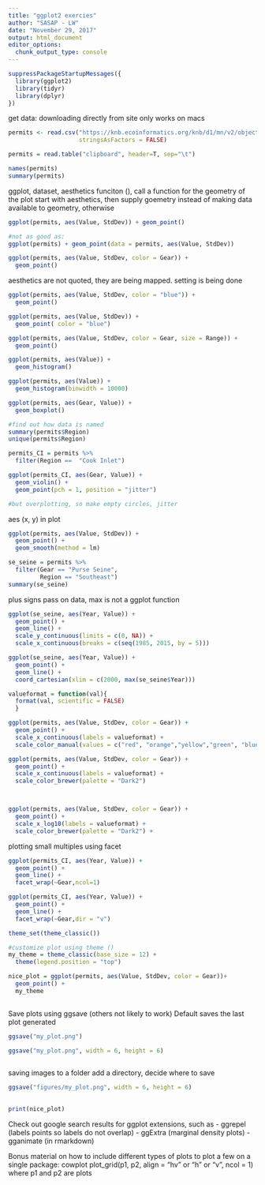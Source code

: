 ```yaml
---
title: "ggplot2 exercies"
author: "SASAP - LW"
date: "November 29, 2017"
output: html_document
editor_options: 
  chunk_output_type: console
---
```


```r
suppressPackageStartupMessages({
  library(ggplot2)
  library(tidyr)
  library(dplyr)
})
```

get data: downloading directly from site only works on macs
```r
permits <- read.csv("https://knb.ecoinformatics.org/knb/d1/mn/v2/object/urn%3Auuid%3Aa3c58bd6-481e-4c64-aa93-795df10a4664",
                    stringsAsFactors = FALSE)
```

```r
permits = read.table("clipboard", header=T, sep="\t")
```

```r
names(permits)
summary(permits)
```

ggplot, dataset, aesthetics funciton (), call a function for the geometry of the plot
start with aesthetics, then supply goemetry instead of making data available to geometry, otherwise 


```r
ggplot(permits, aes(Value, StdDev)) + geom_point()

#not as good as:
ggplot(permits) + geom_point(data = permits, aes(Value, StdDev))
```

```r
ggplot(permits, aes(Value, StdDev, color = Gear)) + 
  geom_point()
```
aesthetics are not quoted, they are being mapped.
setting is being done

```r
ggplot(permits, aes(Value, StdDev, color = "blue")) +
  geom_point()

ggplot(permits, aes(Value, StdDev)) +
  geom_point( color = "blue")

```


```r
ggplot(permits, aes(Value, StdDev, color = Gear, size = Range)) + 
  geom_point()

```

```r
ggplot(permits, aes(Value)) + 
  geom_histogram()

ggplot(permits, aes(Value)) + 
  geom_histogram(binwidth = 10000)
```

```r
ggplot(permits, aes(Gear, Value)) + 
  geom_boxplot()
```


```r
#find out how data is named
summary(permits$Region)
unique(permits$Region)

permits_CI = permits %>%
  filter(Region ==  "Cook Inlet")

ggplot(permits_CI, aes(Gear, Value)) +
  geom_violin() + 
  geom_point(pch = 1, position = "jitter")

#but overplotting, so make empty circles, jitter
```

aes (x, y) in plot

```r
ggplot(permits, aes(Value, StdDev)) +
  geom_point() +
  geom_smooth(method = lm)
```



```r
se_seine = permits %>%
  filter(Gear == "Purse Seine", 
         Region == "Southeast")
summary(se_seine)
```

plus signs pass on data, max is not a ggplot function

```r
ggplot(se_seine, aes(Year, Value)) + 
  geom_point() +
  geom_line() + 
  scale_y_continuous(limits = c(0, NA)) + 
  scale_x_continuous(breaks = c(seq(1985, 2015, by = 5)))

```


```r
ggplot(se_seine, aes(Year, Value)) + 
  geom_point() +
  geom_line() + 
  coord_cartesian(xlim = c(2000, max(se_seine$Year)))
```

```r

valueformat = function(val){
  format(val, scientific = FALSE)
  }

ggplot(permits, aes(Value, StdDev, color = Gear)) + 
  geom_point() + 
  scale_x_continuous(labels = valueformat) + 
  scale_color_manual(values = c("red", "orange","yellow","green", "blue", "purple", "violet"))

ggplot(permits, aes(Value, StdDev, color = Gear)) + 
  geom_point() + 
  scale_x_continuous(labels = valueformat) + 
  scale_color_brewer(palette = "Dark2")



ggplot(permits, aes(Value, StdDev, color = Gear)) + 
  geom_point() + 
  scale_x_log10(labels = valueformat) + 
  scale_color_brewer(palette = "Dark2") + 


```



plotting small multiples using facet
```r
ggplot(permits_CI, aes(Year, Value)) + 
  geom_point() + 
  geom_line() + 
  facet_wrap(~Gear,ncol=1)

ggplot(permits_CI, aes(Year, Value)) + 
  geom_point() + 
  geom_line() + 
  facet_wrap(~Gear,dir = "v")
```


```r

theme_set(theme_classic())

#customize plot using theme ()
my_theme = theme_classic(base_size = 12) +
  theme(legend.position = "top") 

nice_plot = ggplot(permits, aes(Value, StdDev, color = Gear))+
  geom_point() +
  my_theme
  
```

Save plots using ggsave (others not likely to work)
Default saves the last plot generated
```r
ggsave("my_plot.png")
```

```r
ggsave("my_plot.png", width = 6, height = 6)
  
```

saving images to a folder
add a directory, decide where to save 
```r
ggsave("figures/my_plot.png", width = 6, height = 6)
  
```


```r
print(nice_plot)
```

Check out google search results for ggplot extensions, such as 
- ggrepel (labels points so labels do not overlap)
- ggExtra (marginal density plots)
- gganimate (in rmarkdown)


Bonus material on how to include different types of plots to plot a few on a single package: cowplot
plot_grid(p1, p2, align = "hv" or "h" or "v", ncol = 1)
where p1 and p2 are plots





